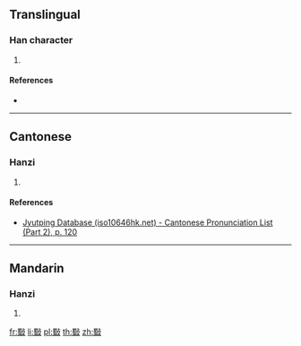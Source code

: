 ==Translingual==

===Han character===
{{Han char|rn=66|rad=攴|as=13|sn=17|four=61147|canj=WIYE|ids=⿰蜀攴}}

# {{defn|Han|sort=攴13}}

====References====
* {{Han ref|kx=0475.390|dkj=13405|dj=0830.310|hdz=21477.190|uh=6580|ud=25984|bh=ECEF|bd=60655}}

----

==Cantonese==

===Hanzi===
{{yue-hanzi|jyut=[[zoek3]]|y=jeuk3}}

# {{defn|lang=yue|sort=攴13}}

====References====
* [http://www.iso10646hk.net/jp/document/download.jsp Jyutping Database (iso10646hk.net) - Cantonese Pronunciation List (Part 2), p. 120]

----

==Mandarin==

===Hanzi===
{{cmn-hanzi|pin=[[zhuó]] ([[zhuo2]])|wg=cho<sup>2</sup>}}

# {{defn|lang=cmn|sort=攴13}}

[[fr:斀]]
[[li:斀]]
[[pl:斀]]
[[th:斀]]
[[zh:斀]]